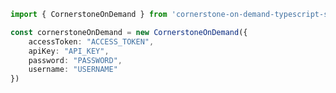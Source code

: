 ```typescript index.ts
import { CornerstoneOnDemand } from 'cornerstone-on-demand-typescript-sdk';

const cornerstoneOnDemand = new CornerstoneOnDemand({
    accessToken: "ACCESS_TOKEN",
    apiKey: "API_KEY",
    password: "PASSWORD",
    username: "USERNAME"
})
```
